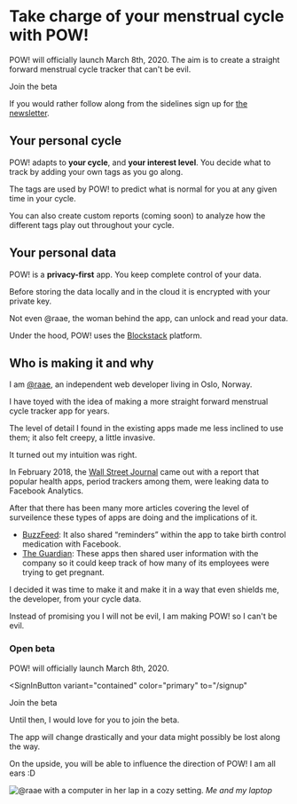 # Take charge of your menstrual cycle with <Logo>POW!</Logo>

POW! will officially launch March 8th, 2020. The aim is to
create a straight forward menstrual cycle tracker that can't
be evil.

<SignInButton variant="contained" color="primary">
  Join the beta
</SignInButton>

If you would rather follow along from the sidelines sign up
for [the newsletter](http://eepurl.com/gBCgT9).

## Your personal cycle

POW! adapts to **your cycle**, and **your interest level**.
You decide what to track by adding your own tags as you go
along.

The tags are used by POW! to predict what is normal for you
at any given time in your cycle.

You can also create custom reports (coming soon) to analyze
how the different tags play out throughout your cycle.

## Your personal data

POW! is a **privacy-first** app. You keep complete control
of your data.

Before storing the data locally and in the cloud it is
encrypted with your private key.

Not even @raae, the woman behind the app, can unlock and
read your data.

Under the hood, POW! uses the [Blockstack](/#blockstack)
platform.

## Who is making it and why

I am [@raae](https://raae.codes), an independent web
developer living in Oslo, Norway.

I have toyed with the idea of making a more straight forward
menstrual cycle tracker app for years.

The level of detail I found in the existing apps made me
less inclined to use them; it also felt creepy, a little
invasive.

It turned out my intuition was right.

In February 2018, the
[Wall Street Journal](https://www.wsj.com/articles/you-give-apps-sensitive-personal-information-then-they-tell-facebook-11550851636)
came out with a report that popular health apps, period
trackers among them, were leaking data to Facebook
Analytics.

After that there has been many more articles covering the
level of surveilence these types of apps are doing and the
implications of it.

- [BuzzFeed](https://www.buzzfeednews.com/article/meghara/period-tracker-apps-facebook-maya-mia-fem):
  It also shared “reminders” within the app to take birth
  control medication with Facebook.
- [The Guardian](https://www.theguardian.com/world/commentisfree/2019/sep/14/your-period-tracking-app-could-be-sharing-intimate-details-with-all-of-facebook):
  These apps then shared user information with the company
  so it could keep track of how many of its employees were
  trying to get pregnant.

I decided it was time to make it and make it in a way that
even shields me, the developer, from your cycle data.

Instead of promising you I will not be evil, I am making
POW! so I can't be evil.

### Open beta

POW! will officially launch March 8th, 2020.

<SignInButton
  variant="contained"
  color="primary"
  to="/signup"
>
  Join the beta
</SignInButton>

Until then, I would love for you to join the beta.

The app will change drastically and your data might possibly
be lost along the way.

On the upside, you will be able to influence the direction
of POW! I am all ears :D

![@raae with a computer in her lap in a cozy setting.](/raae.jpg "Me: @raae")
_Me and my laptop_
